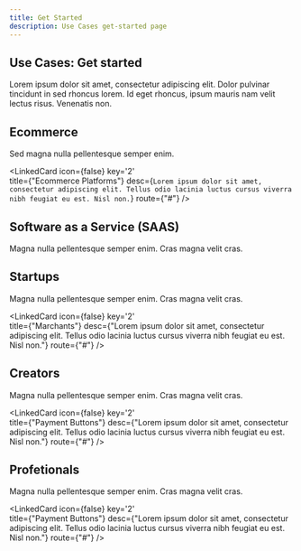 ```yaml
---
title: Get Started
description: Use Cases get-started page
---
```


## Use Cases: Get started

Lorem ipsum dolor sit amet, consectetur adipiscing elit. Dolor pulvinar tincidunt in sed rhoncus lorem. Id eget rhoncus, ipsum mauris nam velit lectus risus. Venenatis non.

<Divider className='w-20'/>

## Ecommerce 

Sed magna nulla pellentesque semper enim.

<div className='grid md:grid-cols-2 md:space-x-4'>
<LinkedCard 
icon={false}
key='1'  
title={"Ecommerce Platforms"}
desc={"Lorem ipsum dolor sit amet, consectetur adipiscing elit. Cras magna velit cras."} 
route={"#"} />

<LinkedCard 
icon={false}
key='2'  
title={"Ecommerce Platforms"}
desc={`Lorem ipsum dolor sit amet, consectetur adipiscing elit. Tellus odio lacinia luctus cursus viverra nibh feugiat eu est. Nisl non.`} 
route={"#"} />

</div>

<Divider className='w-20 mb-4' />


## Software as a Service (SAAS)

Magna nulla pellentesque semper enim. Cras magna velit cras.

<div className='grid md:grid-cols-2 '>
<LinkedCard 
title='Subscriptions'
desc='Lorem ipsum dolor sit amet, consectetur adipiscing elit. Cras magna velit cras.'
route='#'
/>
</div> 

<Divider className='w-20 mb-4' />


## Startups

Magna nulla pellentesque semper enim. Cras magna velit cras.

<div className='grid md:grid-cols-2 md:space-x-4'>
<LinkedCard 
icon={false}
key='1'  
title={"Business"}
desc={"Lorem ipsum dolor sit amet, consectetur adipiscing elit. Cras magna velit cras."} 
route={"#"} />

<LinkedCard 
icon={false}
key='2'  
title={"Marchants"}
desc={"Lorem ipsum dolor sit amet, consectetur adipiscing elit. Tellus odio lacinia luctus cursus viverra nibh feugiat eu est. Nisl non."} 
route={"#"} />
</div>

<Divider className='w-20 mb-4' />


## Creators

Magna nulla pellentesque semper enim. Cras magna velit cras.


<div className='grid md:grid-cols-2 md:space-x-4'>
<LinkedCard 
icon={false}
key='1'  
title={"Payments Links"}
desc={"Lorem ipsum dolor sit amet, consectetur adipiscing elit. Cras magna velit cras."} 
route={"#"} />

<LinkedCard 
icon={false}
key='2'  
title={"Payment Buttons"}
desc={"Lorem ipsum dolor sit amet, consectetur adipiscing elit. Tellus odio lacinia luctus cursus viverra nibh feugiat eu est. Nisl non."} 
route={"#"} />
</div>

<Divider className='w-20 mb-4' />


## Profetionals

Magna nulla pellentesque semper enim. Cras magna velit cras.

<div className='grid md:grid-cols-2 md:space-x-4'>
<LinkedCard 
icon={false}
key='1'  
title={"Payments Links"}
desc={"Lorem ipsum dolor sit amet, consectetur adipiscing elit. Cras magna velit cras."} 
route={"#"} />

<LinkedCard 
icon={false}
key='2'  
title={"Payment Buttons"}
desc={"Lorem ipsum dolor sit amet, consectetur adipiscing elit. Tellus odio lacinia luctus cursus viverra nibh feugiat eu est. Nisl non."} 
route={"#"} />
</div>

<Divider className='w-20 mb-12' />

<Pagination nextName='Libraries' prevName='Ecommerce'/>
